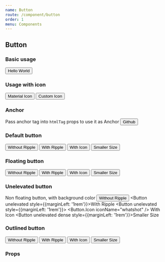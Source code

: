 ```yaml
---
name: Button
route: /component/button
order: 1
menu: Components
---
```



## Button

### Basic usage
<Playground>
  <Button>Hello World</Button>
</Playground>

### Usage with icon
<Playground>
  <Button><Button.Icon iconName="whatshot" />Material Icon</Button>
  <Button style={{marginLeft: '1rem'}}><LikeIcon className="mdc-button__icon" />Custom Icon</Button>
</Playground>

### Anchor
Pass anchor tag into `htmlTag` props to use it as Anchor
<Playground>
  <Button htmlTag='a' href="https://github.com/louis-pvs/mrcw" target="_blank">
    <GithubIcon className="mdc-button__icon" />Github
  </Button>
</Playground>

### Default button
<Playground>
  <Button ripple={false}>Without Ripple</Button>
  <Button style={{marginLeft: '1rem'}}>With Ripple</Button>
  <Button style={{marginLeft: '1rem'}}>
    <Button.Icon iconName="whatshot" />
    With Icon
  </Button>
  <Button dense style={{marginLeft: '1rem'}}>Smaller Size</Button>
</Playground>

### Floating button
<Playground>
  <Button raised ripple={false}>Without Ripple</Button>
  <Button raised style={{marginLeft: '1rem'}}>With Ripple</Button>
  <Button raised style={{marginLeft: '1rem'}}>
    <Button.Icon iconName="whatshot" />
    With Icon
  </Button>
  <Button raised dense style={{marginLeft: '1rem'}}>Smaller Size</Button>
</Playground>

### Unelevated button
Non floating button, with background color
<Playground>
  <Button unelevated ripple={false}>Without Ripple</Button>
  <Button unelevated style={{marginLeft: '1rem'}}>With Ripple</Button>
  <Button unelevated style={{marginLeft: '1rem'}}>
    <Button.Icon iconName="whatshot" />
    With Icon
  </Button>
  <Button unelevated dense style={{marginLeft: '1rem'}}>Smaller Size</Button>  
</Playground>

### Outlined button
<Playground>
  <Button outlined ripple={false}>Without Ripple</Button>
  <Button outlined style={{marginLeft: '1rem'}}>With Ripple</Button>
  <Button outlined style={{marginLeft: '1rem'}}>
    <Button.Icon iconName="whatshot" />
    With Icon
  </Button>
  <Button outlined dense style={{marginLeft: '1rem'}}>Smaller Size</Button>  
</Playground>

### Props
<PropsTable of={Button} />
